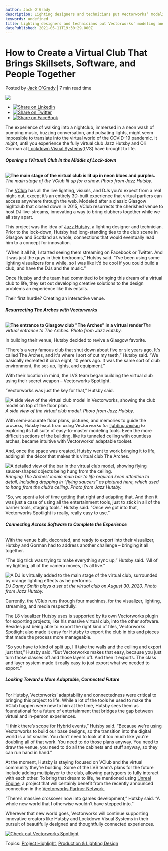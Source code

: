 ```yaml
---
author: Jack O'Grady
description: Lighting designers and technicians put Vectorworks’ modeling and entertainment design tools to work building a virtual club during the COVID-19 pandemic. 
keywords: undefined
title: Lighting designers and technicians put Vectorworks’ modeling and entertainment design tools to work building a virtual club during the COVID-19 pandemic.  
datePublished: 2021-05-11T19:30:29.000Z
---
```

  

# How to Create a Virtual Club That Brings Skillsets, Software, and People Together

 Posted by [Jack O'Grady](https://blog.vectorworks.net/author/jack-ogrady) | 7 min read time 

![](https://blog.vectorworks.net/hubfs/18_56_52.jpg) 

* [![Share on LinkedIn](https://2659751.fs1.hubspotusercontent-na1.net/hubfs/2659751/michaelDemo/share-LI.png)](http://www.linkedin.com/shareArticle?mini=true&url=https%3A%2F%2Fblog.vectorworks.net%2Flighting-designers-virtual-experience-vectorworks)
* [![Share on Twitter](https://2659751.fs1.hubspotusercontent-na1.net/hubfs/2659751/michaelDemo/share-TW.png)](https://www.twitter.com/share?text=How%20to%20Create%20a%20Virtual%20Club%20That%20Brings%20Skillsets,%20Software,%20and%20People%20Together&url=https%3A%2F%2Fblog.vectorworks.net%2Flighting-designers-virtual-experience-vectorworks&via=PMGTweets)
* [![Share on FaceBook](https://2659751.fs1.hubspotusercontent-na1.net/hubfs/2659751/michaelDemo/share-FB.png)](https://www.facebook.com/sharer/sharer.php?u=https%3A%2F%2Fblog.vectorworks.net%2Flighting-designers-virtual-experience-vectorworks)

The experience of walking into a nightclub, immersed in a neon wash of pumping music, buzzing conversation, and pulsating lights, might seem impossible to translate into the virtual world of the COVID-19 pandemic. It _might_, until you experience the fully virtual club Jazz Hutsby and Oli Gorman at [Lockdown Visual Systems](https://lockdownvs.com/)(LVS) have brought to life.

###### **Opening a (Virtual) Club in the Middle of Lock-down**

**![The main stage of the virtual club is lit up in neon blues and purples.](https://blog.vectorworks.net/hs-fs/hubfs/18_56_52.jpg?width=3408&name=18_56_52.jpg)**_The main stage of the VClub lit up for a show. Photo from Jazz Hutsby._ 

The [VClub](https://lockdownvs.com/vclub/) has all the live lighting, visuals, and DJs you’d expect from a real night-out, except it’s an entirely 3D-built experience that virtual partiers can access anywhere through the web. Modeled after a classic Glasgow nightclub that closed down in 2015, VClub resurrects the cherished venue to host DJ live-streams, innovating a way to bring clubbers together while we all stay apart.

This project was the idea of [Jazz Hutsby](https://lockdownvs.com/about/), a lighting designer and technician. Prior to the lock-down, Hutsby had long-standing ties to the club scene in Glasgow and Scotland as whole, connections that would eventually lead him to a concept for innovation.

“When it all hit, I started seeing them streaming on Facebook or Twitter. And it was just the guys in their bedrooms,” Hutsby said. “I’ve been using some lighting visualizers for a while, so I was like it’d be cool if you could build a club, and have the DJs and the music.”

Once Hutsby and the team had committed to bringing this dream of a virtual club to life, they set out developing creative solutions to the design problems an experience like this entails. 

Their first hurdle? Creating an interactive venue.

###### **Resurrecting The Arches with Vectorworks**

**![The entrance to Glasgow club "The Arches" in a virtual render ](https://blog.vectorworks.net/hs-fs/hubfs/Arches%20Screenshot%207.jpg?width=1334&name=Arches%20Screenshot%207.jpg)**_The virtual entrance to The Arches. Photo from Jazz Hutsby._

In building their venue, Hutsby decided to revive a Glasgow favorite.

“There's a very famous club that shut down about five or six years ago. It's called The Arches, and it's where I sort of cut my teeth,” Hutsby said. “We basically recreated it circa eight, 10 years ago. It was the same sort of club environment, the set-up, lights, and equipment.”

With their location in mind, the LVS team began building the virtual club using their secret weapon – Vectorworks Spotlight.

“Vectorworks was just the key for that,” Hutsby said.

![A side view of the virtual club model in Vectorworks, showing the club model on top of the floor plan.](https://blog.vectorworks.net/hs-fs/hubfs/Arches%20side%20view.png?width=1378&name=Arches%20side%20view.png)_A side view of the virtual club model. Photo from Jazz Hutsby._

With semi-accurate floor plans, pictures, and memories to guide the process, Hutsby leapt from using Vectorworks for [lighting design](https://www.vectorworks.net/en-US/spotlight) to exploring its full suite of easy-to-master modeling tools. Even the more difficult sections of the building, like its tunneled ceiling with countless arches, became intuitive with Vectorworks’ adaptable toolset. 

And, once the space was created, Hutsby went to work bringing it to life, adding all the décor that makes this virtual club The Arches.

![A detailed view of the bar in the virtual club model, showing flying saucer-shaped objects being hung from the ceiling.](https://blog.vectorworks.net/hs-fs/hubfs/Arches%20Bottom%20Bar%20Details.png?width=1379&name=Arches%20Bottom%20Bar%20Details.png)_Bringing The Arches’ iconic main bar to life required keen attention to detail, including dropping in “flying saucers” as pictured here, which used to hang from the club’s ceiling. Photo from Jazz Hutsby._

“So, we spent a lot of time getting that right and adapting that. And then it was just a case of using all the entertainment tools, just to stick in all of the barrier tools, staging tools.” Hutsby said. “Once we got into that, Vectorworks Spotlight is really, really easy to use.”

###### **Connecting Across Software to Complete the Experience** 

With the venue built, decorated, and ready to export into their visualizer, Hutsby and Gorman had to address another challenge – bringing it all together.

“The big trick was trying to make everything sync up,” Hutsby said. “All of my lighting, all of the camera moves, it’s all live.”

![A DJ is virtually added to the main stage of the virtual club, surrounded by orange lighting effects as he performs.](https://blog.vectorworks.net/hs-fs/hubfs/Screenshot%202021-02-08%20145139.jpg?width=2560&name=Screenshot%202021-02-08%20145139.jpg)_DJ Danny Smith plays a set at the virtual club on August 30, 2020\. Photo from Jazz Hutsby._

Currently, the VClub runs through four machines, for the visualizer, lighting, streaming, and media respectfully.

The L8 visualizer Hutsby uses is supported by its own Vectorworks plugin for exporting projects, like his massive virtual club, into the other software. Besides just being able to export the right kind of files, Vectorworks Spotlight also made it easy for Hutsby to export the club in bits and pieces that made the process more manageable. 

“So you have to kind of split up, I'll take the walls and the ceiling and export just that,” Hutsby said. “But Vectorworks makes that easy, because you just turn those classes off and those layers off. And then it exports. The class and layer system made it really easy to just export what we needed to export.”

###### **Looking Toward a More Adaptable, Connected Future**

For Hutsby, Vectorworks’ adaptability and connectedness were critical to bringing this project to life. While a lot of the tools he used to make the VClub happen were new to him at the time, Hutsby sees them as foundational for a future of entertainment that bridges the gap between virtual and in-person experiences. 

“I think there’s scope for Hybrid events,” Hutsby said. “Because we're using Vectorworks to build our base designs, so the transition into the digital world is a lot smaller. You don't need to look at it too much like you're doubling all of that work. You need to do those plans anyway. You need to draw the venue, you need to do all the cabinets and stuff anyway, so they can run hand in hand.”

At the moment, Hutsby is staying focused on VClub and the virtual community they’re building. Some of the LVS team’s plans for the future include adding multiplayer to the club, allowing partygoers to fully interact with each other. To bring that dream to life, he mentioned using [Unreal Engine](https://www.vectorworks.net/news/press-releases/vectorworks-inc-announces-unreal-engine-partnership-and-service-pack-3-release-), a project that will certainly benefit from the recently announced connection in the [Vectorworks Partner Network](../../../net/vectorworks/blog/service-pack-3-now-available-for-vectorworks-2021.html).

“There’s massive crossover now into games development,” Hutsby said. “A whole new world that I otherwise wouldn’t have stepped into.”

Wherever that new world goes, Vectorworks will continue supporting innovative creators like Hutsby and Lockdown Visual Systems in their pursuit of beautifully designed and thoughtfully connected experiences.

[![Check out Vectorworks Spotlight](https://no-cache.hubspot.com/cta/default/3018241/8cbb7c83-c76c-4ea2-b7c7-9f167d38134c.png)](https://cta-redirect.hubspot.com/cta/redirect/3018241/8cbb7c83-c76c-4ea2-b7c7-9f167d38134c) 

 Topics: [Project Highlight](https://blog.vectorworks.net/topic/project-highlight), [Production & Lighting Design](https://blog.vectorworks.net/topic/production-lighting-design) 

  